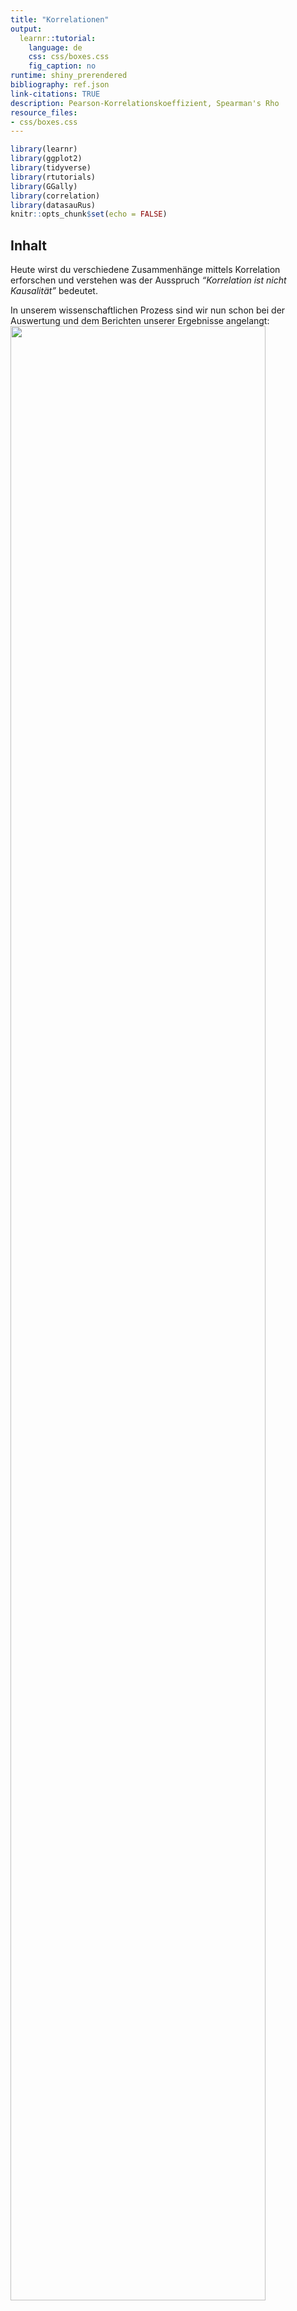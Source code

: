 ```yaml
---
title: "Korrelationen"
output:
  learnr::tutorial:
    language: de
    css: css/boxes.css
    fig_caption: no
runtime: shiny_prerendered
bibliography: ref.json
link-citations: TRUE
description: Pearson-Korrelationskoeffizient, Spearman's Rho
resource_files:
- css/boxes.css
---
```


```r
library(learnr)
library(ggplot2)
library(tidyverse)
library(rtutorials)
library(GGally)
library(correlation)
library(datasauRus)
knitr::opts_chunk$set(echo = FALSE)
```

## Inhalt

Heute wirst du verschiedene Zusammenhänge mittels Korrelation erforschen und verstehen was der Ausspruch *"Korrelation ist nicht Kausalität"* bedeutet.

In unserem wissenschaftlichen Prozess sind wir nun schon bei der Auswertung und dem Berichten unserer Ergebnisse angelangt: ![](images/prozess.png){width="90%"}

## Lernziele

In diesem Tutorial lernst du:

-   <input type="checkbox" unchecked> Was eine Korrelation ist</input>
-   <input type="checkbox" unchecked> Welche Arten von es Korrelation gibt</input>
-   <input type="checkbox" unchecked> Was du bei Korrelationen beachten solltest</input>
-   <input type="checkbox" unchecked> Wie du eine Korrelation berechnest</input>
-   <input type="checkbox" unchecked> Das Berichten der Ergebnisse nach APA-Richtlinien </input>

## Grundlagen

Korrelationen sind eine Möglichkeit, den statistischen **Zusammenhang zwischen zwei Variablen** zu messen. Sie geben an, wie sich Veränderungen in einer Variable auf Veränderungen in einer anderen Variable auswirken (meist in einer *"je mehr/weniger XX, desto mehr/weniger YY"* - Beziehung). Es ist wichtig zu beachten, dass Korrelationen nur auf rechnerische Abhängigkeiten hinweisen, ohne einen kausalen Zusammenhang zwischen den Variablen herzustellen.

Ein einfaches Beispiel für eine **positive bzw. gleichsinnge Korrelation** wäre die Beziehung zwischen der Anzahl der Stunden, die jemand pro Woche studiert, und den Punkten in der Abschlussprüfung. Wenn jemand **mehr Zeit** mit dem Studieren verbringt, **steigen** auch **die Punkte in der Abschlussprüfung**.

```r
set.seed(341)
noten <- runif(50, min=0, max=100)
studienzeit <- noten * 0.2 + rnorm(50, mean =26, sd=1)

plot(studienzeit, noten, 
     main="Positive Korrelation: Studienzeit und Punkte in der Prüfung", 
     xlab="Studienzeit (Stunden/Woche)", 
     ylab="Punkte", 
     col="blue")
```

Ebenso wäre **auch** eine Korrelation **gleichsinning, wenn beide Werte abnehmen**.

Eine **negative bzw. gegenläufige Korrelation** könnte zwischen der Anzahl der gerauchten Zigaretten pro Tag und der Lungenkapazität bestehen. Je **mehr geraucht** wird, desto **stärker nimmt** tendenziell die **Lungenkapazität ab**.

```r
set.seed(371)
zigaretten <- runif(50, min=0, max=30)
lungenkapazitaet <- 100 - zigaretten * 1.5 + rnorm(50, mean=0, sd=5)
plot(zigaretten, lungenkapazitaet, 
     main="Negative Korrelation: Rauchen und Lungenkapazität", 
     xlab="Zigaretten (Stück/Tag)", 
     ylab="Lungenkapazität", 
     col="blue")
```

Wenn du Korrelation etwas interaktiver verstehen möchtest, besuche die [Seite "interpreting correlations"](https://rpsychologist.com/correlation/) von Kristoffer @magnusson2023 .

### Stolperfallen

::: gelb
Es ist jedoch wichtig zu beachten, dass **Korrelationen nicht immer auf eine tatsächliche Beziehung hinweisen**. Zum Beispiel könnte es eine Korrelation zwischen der Anzahl der Eiscremebecher, die im Sommer verkauft werden, und der Anzahl der Badeunfälle geben, aber das bedeutet nicht, dass das Essen von Eiscreme zu Badeunfällen führt. Es könnte eine gemeinsame Ursache geben, wie warmes Wetter, das sowohl den Verkauf von Eiscreme als auch Badeunfälle beeinflusst (ist diese Variable nicht Teil unseres Schätzung wird sie als Störvariable bezeichnet, mehr dazu [hier](https://onlinekurslabor.phil.uni-augsburg.de/course/text/3869/3156)).
:::

```r
set.seed(371)
eiscremebecher <- runif(50, min=0, max=5000)
badeunfaelle <- eiscremebecher * 0.6 + rnorm(50, mean=50, sd=500)

plot(eiscremebecher, badeunfaelle, 
     main=" Korrelation: Eiscreme und Badeunfälle", 
     xlab="Eiscremebecher (Anzahl)", 
     ylab="Badeunfälle", 
     col="red")
```

</br>

Darüber hinaus hat sich das Mantra: **"Korrelation ist nicht Kausalität"** unter der Gruppe an Statistikgelehrten verbreitet. Es ist quasi das Codewort für den Club der Statistik, mit dem sich die Mitglieder auch gleichzeitig in der Öffentlichkeit wiedererkennen können. 😉

Korrelation ist die totale Gleichberechtigung zwischen beiden Variablen. Es wird keine Annahme gemacht, ob und in welcher Weise eine der beiden Variablen die andere beeinflusst. Wollen wir das herausfinden, müssen wir zu komplexeren Methoden wie der Regression greifen und auch das Versuchsdesign entsprechend geschickt entwerfen.

Aber zurück zur Korrelation: Es gibt in der Statistik **zahlreiche Arten eine Korrelation** zu berechnen. Wir wollen uns heute auf die zwei populärsten Arten Beschränken:

-   **Pearson-Produkt-Moment-Korrelation** (für zwei intervallskalierte Variablen)
-   **Spearman´s ρ** (bzw. rho) (für zwei mindestens ordinalskalierte Variablen)

## Pearson-Korrelation

::: gelb
Die Pearson-Produkt-Korrelation schätzt die Stärke und Richtung des **linearen** Zusammenhangs zwischen zwei **metrisch** skalierten Variablen.

Korrelationen werden in der Statistik meist mit dem Buchstaben *r* abgekürzt. Die wahre (meist unbekannte) Korrelation in der Population trägt den passenden altgriechischen Buchstaben, $\rho$ [rho].
:::

</br>

Die Pearson-Produkt-Moment Korrelation (kurz: Pearson-Korrelation), ist ein Maß für den linearen Zusammenhang zwischen zwei Variablen. Sie variiert **zwischen -1 und +1**, wobei +1 eine perfekte positive Korrelation, -1 eine perfekte negative Korrelation und **0 keine Korrelation** bedeutet. Dabei lassen sich diese Korrelationen auch nach ihrer Stärke einordnen:

-   \|*r*\| um den Wert .10 **geringe / schwache Korrelation**
-   \|*r*\| um den Wert .30 **mittlere / moderate Korrelation**
-   \|*r*\| um den Wert .50 **große / starke Korrelation**

Diese Interpretation wurde, wie auch die Effektstärke, von @cohen1988 aufgestellt und ist ebenfalls nur eine Daumenregel.

### Hypothesen aufstellen

Auch für Korrelationsanalysen stellen wir, wie immer, zwei Hypothesen auf:

-   H0 (Nullhypothese): Es besteht keine Korrelation zwischen den Variablen.
-   H1 (Alternativhypothese): Es besteht eine Korrelation zwischen den Variablen.

## Voraussetzungen prüfen

Bevor wir mit der Korrelation den Zusammenhang berechnen, müssen wir sicherstellen, dass unsere Daten die notwendigen Voraussetzungen erfüllen.

Damit wir Aussagen von unserer Stichprobe auf die Grundgesamtheit übertragen (Inferenzstatistik) können, müssen wir zuvor unsere Daten etwas genauer inspizieren.

Voraussetzungen für Korrelationen:

+----------------------------------+-----------------------------+
| Voraussetzungen                  | Überprüfung                 |
+==================================+=============================+
| 1.  keine Ausreißer              | `boxplot()`                 |
+----------------------------------+-----------------------------+
| 2.  keine Kluster                | `plot()`                    |
+----------------------------------+-----------------------------+
| 3.  Normalverteilung             | `qqnorm()` und `qqline()`   |
+----------------------------------+-----------------------------+
| 4.  Linearität                   | `plot()`                    |
+----------------------------------+-----------------------------+

Nehmen wir an, wir untersuchen den Datensatz `economics` aus dem `ggplot2`-Paket in *R*, der Zeitreihendaten zur US-Wirtschaft enthält. Der `economics` Datensatz enthält unter anderem Daten zur Anzahl an Arbeitslosen (`unemploy`) und zur medianen Dauer der Arbeitslosigkeit in Wochen (`uempmed`).

```r
# Laden des economics Datensatzes
# library(ggplot2)
# library(tidyverse)

head(economics) |> 
  select(uempmed, unemploy)

```

Wir gehen diese Voraussetzungen eine nach dem anderen durch:

### Keine Ausreißer

Die **Pearson-Korrelation** ist sehr empfindlich gegenüber Ausreißern. Daher sollten wir unsere Daten im Vorhinein entsprechend mittels Visualisierungen überprüfen und bei Ausreißern ggf. robustere Verfahren zur Berechenung wählen (z.B. Spearman´s Rho).

Am leichtesten lassen sich Ausreißer im `boxplot()` erkennen:

```r
boxplot(economics$uempmed, 
        main = "uempmed: durchschnittliche Dauer der Arbeitslosigkeit")
boxplot(economics$unemploy, 
        main = "unemploy: Anz. an Arbeitslosen")
```

::: blau-nb
Wie bereits erwähnt, gibt es zahlreiche andere Wege zur Visualisierung außer `ggplot2`. Was du oben siehst, ist eine typische Anwendung von Visualisierungen mit base R.
:::

```r
  question_radio("Denkst du wir haben Ausreißer in den Daten?",
    answer("Es gibt eine Menge an Ausreißern in beiden Variablen.", 
           correct = TRUE),
    answer("In der Variable `uempmed` gibt es 1 Ausreißer.", 
           message = "Es gibt einen Ausreißer der heraussticht, aber auch alle anderen Punkte bis zum Wisker, können als Ausreißer interpretiert werden."),
    answer("Es gibt keine Ausreißer in den Daten.",
           message = "alle Punkte, die nach dem Wisker eingezeichnet sind, können als Ausreißer interpretiert werden."),
    correct  = "In dem Fall des Boxplots sind Daten, die Auserhalb der 1.5 x IQR liegen als Ausreißer markiert. Das sind hier alle Punkte die auserhalb des Wiskers liegen.",
    incorrect = random_encouragement("de"),
    allow_retry = TRUE,
    random_answer_order = TRUE
  )
```

### Keine Kluster

Auch Kluster führen zu falschen Annahmen über unsere Daten. Das lässt sich am besten grafisch zeigen:

![](images/Cluster_werner_gruber.JPG)

Source: @gruber2019, [online](https://wgruber.github.io/Modellbildung2/)

Ohne die Kluster zu beachten, würden wir hier von einem starken positiven Zusammenhang ausgehen (pinke Linie). Berechnen wir pro Kluster den Zusammenhang (gelbe und blaue Linie) sieht der Zusammenhang schon wesentlich schwächer aus.

Schauen wir uns den `economics` Datensatz mittels `plot()` im Hinblick auf mögliche Kluster an:

```r
plot(economics$uempmed, economics$unemploy, 
     main="Scatterplot: durchschnittliche \n Dauer der Arbeitslosigkeit vs. Anzahl")
```

```r
  question_radio("Denkst du wir haben Kluster in den Daten?",
    answer("Es gibt keine erkennbaren Kluster in den Daten.", 
           correct = TRUE),
    answer("Die Daten lassen sich deutlich in 2 Kategorien unterscheiden.", 
           message = "Ich sehe was du meinst: je höher der x-Wert, desto weniger Daten liegen vor, aber der Trend bleibt doch annähernd der gleiche daher können wir hier keine klaren Gruppen trennen."),
    correct  = "Obwohl die Daten immer weniger werden je höher der x-Wert ist können wir keine klaren Gruppen trennen.",
    allow_retry = TRUE,
    random_answer_order = TRUE
  )
```

### Normalverteilung

Wie du auf eine Normalverteilung untersuchst, hast du im letzten Tutorial bereits gelernt, aber übung macht den Meister:

Schau dir die **Q-Q-Plots** `qqnorm()` mit `qqline()` für unsere Beispieldaten an:

durchschnittliche Dauer der Arbeitslosigkeit

```r
qqnorm(economics$uempmed, ylab = "Median-Dauer Arbeitslosigkeit") 
qqline(economics$uempmed, col= "red")
```

Arbeitslosenzahlen:

```r
qqnorm(economics$unemploy, ylab = "Arbeitslosenzahl") 
qqline(economics$unemploy, col= "red")
```

```r
quiz(
  question_radio("Denkst du wir haben eine Normalverteilung für unsere Daten?",
    answer("Die Daten weichen insbesondere an den Enden sehr stark von der Diagonalen ab, daher sind die Daten *nicht* normalverteilt.",
           correct = TRUE),
    answer("Die Daten weichen nur marignal von der Diagonalen ab, daher sind die Daten normalverteilt.", 
           message = "Obwohl es nur an den Rändern abweicht, ist das Maß der Abweichung doch so stark, dass diese Daten nicht mehr als normalverteilt bezeichnert werden sollten."),
    correct  = "Genau! Die Daten sind nicht normalverteilt. Das könntest du auch überprüfen, indem du den shapiro.test() für die Variablen durchführst.",
    incorrect = random_encouragement("de"),
    allow_retry = TRUE,
    random_answer_order = TRUE
  ))
```

### Linearität

Da wir mit der Korrelation den linearen Zusammenhang testen, sollten wir auch davon ausgehen können, dass unsere Daten einen linearen Zusammenhang aufweisen. Um dies zu überprüfen würden wir uns ebenfalls das Punktdiagramm unserer Daten anschauen.

Hier haben wir für dich einige Zusammenhänge simuliert, und mit rot jeweils eine Linie des Zusammenhangs (Korrelationsgerade) eingezeichnet. In nicht linearen Zusammenhängen bekommen wir teilweise starke Abweichungen der Daten von unserem liniearen Schätzungsgeraden, die damit zu einer Verzerrung des Korrelationskoeffizienten führen können. Plump ausgedrück: Ist der Zusammenhang der Daten nicht linear, ist es nicht die beste Idee deneren Zusammenhang mit einer Linie auszudrücken. Es würden teilweise zwei Linien benötigt oder sogar eine Bogenform (exponentieller Zusammenhang).

```r
set.seed(123)

# Definieren der Anzahl der Datenpunkte
n <- 20

# Erzeugen von Daten für vier verschiedene Szenarien
x <- 1:n
y_linear <- 1.5 * x + rnorm(n, mean=0, sd=1)  # Linearer Zusammenhang
y_exponential <- 0.2 * exp(x/3) + rnorm(n, mean=0, sd=1)  # Exponentieller Zusammenhang
y_cluster <- c(rep(5, 10), rep(20, 10)) + rnorm(n, mean=0, sd=0.5)  # Kluster-Effekt
y_outlier <- c(rep(5, n-1), 35) + rnorm(n, mean=0, sd=0.5)  # Extrem hoher Ausreißer

# Berechnung des Korrelationskoeffizienten für linearen Zusammenhang
cor_linear <- cor(x, y_linear)
cor_exp <- cor(x, y_exponential)
cor_cluster <- cor(x,y_cluster)
cor_outlier <- cor(x,y_outlier)

# Erstellen der Plots
par(mfrow = c(2, 2))

plot(x, y_linear, main=paste("Linearer Zusammenhang\nKorrelation r =:", 
                             round(cor_linear, 2)), 
     ylim=c(0, 35), 
     pch=19,
     ylab = NA,
     xlab = NA,
     xaxt = "n",
     yaxt = "n")
reg_modell <- lm(y_linear ~ x)
abline(reg_modell, col="red")

plot(x, y_exponential, 
     main=paste("Exponentieller Zusammenhang\nKorrelation r =:",
                round(cor_exp, 2)), 
     ylim=c(0, 100),
     pch=19,
     ylab = NA,
     xlab = NA,
     xaxt = "n",
     yaxt = "n")
reg_modele <- lm(y_exponential ~ x)
abline(reg_modele, col="red")

plot(x, y_cluster, 
     main=paste("Kluster-Effekt\nKorrelation: r =", round(cor_cluster, 2)), 
     ylim=c(0, 35), 
     pch=19,
     ylab = NA,
     xlab = NA,
     xaxt = "n",
     yaxt = "n")
reg_modelc <- lm(y_cluster ~ x)
abline(reg_modelc, col="red")

plot(x, y_outlier, main=paste("Effekt durch hohen Ausreißer\nKorrelation: r =",
                              round(cor_outlier, 2)),
     ylim=c(0, 35),
     pch=19,
     ylab = NA,
     xlab = NA,
     xaxt = "n",
     yaxt = "n")
reg_modelo <- lm(y_outlier ~ x)
abline(reg_modelo, col="red")

# reset graphics device option
par(mfrow = c(1, 1))
```

#### Datasaurus Dozen

Um den Punkt zu verdeutlichen, dass es wichtig ist, die Daten visuell darzustellen und sich nicht bloß *summary stats* anzusehen, haben Forschende die *Datasaurus Dozen* entwickelt: 12 Datensätze, **alle mit gleichem Mittelwert, Standardabweichung und Korrelation**. [@matejka2017]

```r
datasauRus::datasaurus_dozen |>
  dplyr::filter(dataset != "slant_up") |>
ggplot(aes(x = x, y = y, colour = dataset))+
    geom_point()+
    theme_void()+
    geom_abline(color = "red") +
    theme(legend.position = "none")+
    facet_wrap(~dataset, ncol = 3)
```

In nicht simulierten Daten ist es natürlich nicht ganz so einfach zu sehen, ob ein linearer Zusammenhang besteht. Frage dich einfach: Gibt es einen generellen Trend für eine Diagonale in den Daten, die auf einen solchen Zusammenhang hindeuten würde?

::: aufgabe
Sieh dir mittels `plot()` nochmal unsere `economics` Daten an und überlege, ob wir einen linearen Zusammenhang vermuten können.
:::

```r
plot(economics$uempmed, economics$unemploy, 
     main="Scatterplot: durchschnittliche \nDauer der Arbeitslosigkeit vs. Anzahl")
```

```r
  question_radio("Denkst du wir haben eine Linearität für unsere Daten?",
    answer("Es gibt einen klar zu erkennenden, positiven linearen Zusammenhang.",
           correct = TRUE),
    answer("Es gibt einen klar zu erkennenden, negativen linearen Zusammenhang.", 
           message = "Die Daten gehen von links unten nach rechts oben, es liegt ein gleichgerichteter Zusammenhang vor, hier: je mehr x desto mehr y."),
    answer("Es gibt keinen klar zu erkennenden linearen Zusammenhang.", 
           message = "Generell lässt sich schon ein Trend für einen positiven linearen Zusammenhang erkennen. Die Daten gehen von links unten nach rechts oben, sind also gleichsinnig."),
    correct  = "Die Daten gehen von links unten nach rechts oben, es liegt ein gleichsinniger Zusammenhang vor, hier: je mehr x desto mehr y.",
    incorrect = random_encouragement("de"),
    allow_retry = TRUE,
    random_answer_order = TRUE
  )
```

```r
  question_radio("Nachdem wir alle Voraussetzungen nun geprüft haben, würdest du sagen wir können mit unseren Daten Pearsons *r* berechnen?",
    answer("Lieber nicht, da die Voraussetzungen nicht erfüllt sind.",
           correct = TRUE),
    answer("Die Voraussetzungen sind zwar nicht alle erfüllt, aber zum Großteil schon.", 
           message = "Das einzige was erfüllt ist, ist die Linearität. Die Daten sind nicht normalverteilt, daher wäre ein Signifikanztest nicht angebracht (zumindest keiner, der nicht auf unsere Verteilung angepasst ist). Außerdem gibt es sehr viele Ausreißer. Auch das würde verlangen, dass wir einen speziellen angepassten Test rechnen sollten."),
    correct  = "Genau! Das einzige was erfüllt ist, ist die Linearität. Die Daten sind nicht normalverteilt, daher wäre ein Signifikanztest nicht angebracht (zumindest keiner, der nicht auf unsere Verteilung angepasst ist). Außerdem gibt es sehr viele Ausreißer. Auch das würde verlangen, dass wir einen speziellen angepassten Test rechnen sollten.",
    allow_retry = TRUE,
    random_answer_order = TRUE,
    incorrect = random_encouragement("de")
  )
```


### Beispiel

Da der `economics` Datensatz nicht die Voraussetzungen für pearsons *r* erfüllt, wollen wir gemeinsam den Beispieldatensatz `mtcars` auf diese Voraussetzungen untersuchen.

Die Daten den `mtcars` stammen aus der Zeitschrift *Motor Trend US* aus dem Jahr 1974 und umfassen den Kraftstoffverbrauch und 10 Aspekte der Fahrzeugkonstruktion und -leistung von 32 Fahrzeugen (Modelle von 1973-74). Wir schauen uns die Variablen `mpg`- *Miles/(US) gallon* und `wt` - *Weight (1000 lbs)* an.

::: aufgabe
Teste, ob die Variblen `mpg` und `wt` den Voraussetzungen für eine Pearson Korrelation entsprechen.

-   keine Ausreißer: boxplot()
-   keine Kluster: plot()
-   Linearität: plot()
-   Normalverteilung: qqnorm() + qqline()
:::

```r

```

```r
boxplot(mtcars$mpg, main="Miles/gallon")
boxplot(mtcars$wt, main="weight")
plot(mtcars$mpg, mtcars$wt)
qqnorm(mtcars$mpg, main = "Miles/gallon Q-Q Plot")
qqline(mtcars$mpg)
qqnorm(mtcars$wt, main = "weight Q-Q Plot")
qqline(mtcars$wt)
```

Uff, da kommt einiges an Code zusammen!

Uns steht für die Visualisierung des Zusammenhangs von Variablen auch eine nette Funktion aus dem Paket `GGally` zur Verfügung.

Die Funktion sieht so aus:

``` r
GGally::ggscatmat(data, colums = c("x","y"))
```

Sie nimmt deinen Data Frame (`data`) als Input, und du gibst ihr für das `colums` Argument alle Variablen, für die du dir den Zusammenhang visualisieren möchtest (in Anführungszeichen `"x"` und daher als Vektor `c()`).

::: aufgabe
Passe den Code für unser `mtcars` Beispiel mit `mpg` und `wt` an.
:::

```r
# library(GGally)
data |> 
  ggscatmat(columns = c("variable1", "variable2"))
```

```r
mtcars |> 
  ggscatmat(columns = c("mpg", "wt"))
```

Du siehst in dieser Grafik gleich mehrere spannende Dinge:

-   die **Verteilung** der jeweiligen Variablen (Diagonale),
-   den **Scatterplot** der Variablen (unten links)
-   **Pearsons** *r* (oben rechts)

Auch so könntest du die Variablen auf die Kriterien hin untersuchen. In den Verteilungen kannst du gut erkennen, ob die Variablen normalverteilt sind und der Scatterplot gibt dir Auskunft über potentielle Ausreißer, Kluster und der Linearität.

```r
  question_radio("Nachdem wir die Voraussetzungen nun geprüft haben, würdest du sagen wir können mit den `mtcars` Daten Pearsons *r* berechnen?",
    answer("Die Normalverteilung und Linearität sind gegeben. Es gibt nur 3 extreme Werte, die jedoch nicht besonders stark von den anderen Daten abweichen.",
           correct = TRUE),
    answer("Lieber nicht, da die Voraussetzungen der Linearität nicht erfüllt sind.", 
           message = "Die Daten lassen durchaus einen negativen linearen Trend erkennen."),
    correct  = random_praise("de"),
    allow_retry = TRUE,
    random_answer_order = TRUE
  )
```

Super! Machen wir weiter mit der Funktion zur Berechnung der Korrelation.

## Pearsons *r* berechnen

<hr>

Dieser Abschnitt basiert zu großen Teilen auf dem hervorragenden R Tutorial [Discovr](https://www.discovr.rocks/discovr/) von Andy @field.

<hr>

Das Paket `correlation` bündelt viele korrelationsbezogene Funktionen in einem praktischen und leicht zu nutzenden Paket. Seine Hauptfunktion trägt den Namen … Trommelwirbel … `correlation()`.

``` r
correlation::correlation(data,
                         method = "pearson",
                         p_adjust = "holm",
                         ci = 0.95
                         )
```

Hier sind die für dich wichtigsten Argumente aufgelistet, aber es gibt natürlich noch weitere. Fürs Erste schauen wir uns nur die Hauptargumente an, die wir verwenden werden:

-   `data`: Hier nennst du den Data Frame, der die Variablen enthält, die du korrelieren möchtest.
-   `method` Dieses Argument legt die Methode für den Korrelationskoeffizienten fest. Standardmäßig ist es auf `pearson` gesetzt (für Pearsons Korrelation), kann aber unter anderem auf `spearman` (Spearman´s Rho) und `kendall` geändert werden. Wir schauen uns dabei nur *pearson* und *spearman* an.
-   `p_adjust`: Standardmäßig korrigiert die Funktion den *p*-Wert für die Anzahl der durchgeführten Tests (eine gute Idee) mit der Holm-Bonferroni-Methode, die die Fehlerrate vom Typ I kontrolliert, aber mit einem geringeren Risiko für einen Fehler vom Typ II. Du kannst dieses Argument auf `none` (also keine Korrektur für multiple Tests, eine schlechte Idee), `bonferroni` (um die Standard-Bonferroni-Methode anzuwenden) oder mehrere andere Methoden ändern.
-   `ci`: Dieses Argument legt die Breite des Konfidenzintervalls fest. Standardmäßig ist es 0.95 für ein 95%iges Konfidenzintervall, was wahrscheinlich das sein wird, was du normalerweise verwenden wirst.

Um die Funktion zu nutzen, nimm deinen Data Frame, leite ihn in die Funktion `select()` von `dplyr` weiter, um die Variablen auszuwählen, die du korrelieren möchtest, und leite das dann in die Korrelationsfunktion weiter. Du kannst dieselbe Code-Struktur verwenden, egal ob du zwei Variablen korrelieren möchtest oder alle Korrelationen zwischen Paaren von mehreren Variablen berechnen möchtest.

#### Die Funktion

Um die Pearson-Korrelation zwischen den Variablen `mpg` und `wt` in `mtcars` zu berechnen, würden wir folgendes ausführen (da die Pearson-Variante das Standardargument ist):

```r
mtcars |> 
  select(mpg, wt) |> 
  correlation() |> 
  select(r, CI_low,CI_high, t, df_error,p)
```

```r
#library(dplyr)
#library(correlation)
mtcars |> 
  select(mpg, wt) |> 
  correlation() |> 
  select(r, CI_low, CI_high, t, df_error, p)
```

Du siehst als Ausgabe der Funktion eine lange Liste. Falls sie für dich zu lang ist kannst du natürlich mit `select()` die Ausgabe auf die für dich relevanten Größen kürzen.

Wie würdest du dieses Ergebnis interpretieren?

```r
question_radio("Der *p*-Wert für den Zusammenhang zwischen der Reichweite mit einer Gallone und dem Gewicht beträgt < 0,001. Was bedeutet dieser Wert?",
    answer("Die Wahrscheinlichkeit, die vorliegende Stichprobe zu ziehen, wenn der Wert von *r* in der Population tatsächlich Null wäre, ist kleiner als 0,001. Ich gehe daher davon aus, dass der Zusammenhang nicht null ist.", 
           correct = T),
    answer("Die Wahrscheinlichkeit, dass *r* = -0,87 ein Zufallsergebnis ist, beträgt weniger als 0,001.", 
           message = "*p*-Werte sagen uns nicht, ob Ergebnisse zufällig auftreten."),
    answer("Die Wahrscheinlichkeit, dass zwischen der Reichweite mit einer Gallone und dem Gewicht kein Zusammenhang besteht, beträgt 0,001.", 
           message = "*p*-Werte sagen uns nichts über die Wahrscheinlichkeit der Nullhypothese."),
    answer("Ich habe einen anderen `*p*-Wert als 0,001 erhalten.", 
           message = "Möglicherweise hast du die Analyse falsch durchgeführt oder die wissenschaftliche Notation (e-10) hat dich in die verwirrt?"),
    correct = "Richtig, unter der Annahme der H0 ist dieses Ergebnis sehr unwahrscheinlich, daher gehen wir von einem Zusammenhang zwischen den Variablen aus.",
    random_answer_order = TRUE,
    allow_retry = T
  )
```

Wie du den Zusammenhang interpretieren kannst, hast du heute auch bereits gelernt:

-   \|*r*\| um den Wert .10 **geringe / schwache Korrelation**
-   \|*r*\| um den Wert .30 **mittlere / moderate Korrelation**
-   \|*r*\| um den Wert .50 **große / starke Korrelation**

\*nach @cohen1988

Wende es doch gleich auf unser Beispiel an:

```r
question_radio("Der *r*-Wert für den Zusammenhang zwischen der Reichweite mit einer Gallone und dem Gewicht beträgt **-.87**. Was bedeutet dieser Wert?",
    answer("Es besteht ein *starker* Zusammenhang zwischen der Reichweite mit einer Gallone und dem Gewicht. Je *höher* die Reichweite, desto *niedriger* das Gewicht.", 
           correct = T),
    answer("Es besteht ein *geringer* Zusammenhang zwischen der Reichweite mit einer Gallone und dem Gewicht. Je *höher* das Gewicht, desto *niedriger* die Reichweite.", 
           message = "Nach Cohen handelt es sich um einen vergleichsweise *starken* Zusammenhang."),
    answer("Es besteht ein *mittlerer* Zusammenhang zwischen der Reichweite mit einer Gallone und dem Gewicht. Je *höher* das Gewicht, desto *höher* die Reichweite.", 
           message = "Das negative Vorzeichen des *r*-Werts zeigt uns, dass wir einen *gegenläufigen* Zusammenhang haben. Nach Cohen (1988) handelt es sich um einen vergleichsweise *starken* Zusammenhang."),
    correct = "Richtig, das negative Vorzeichen des *r*-Werts zeigt uns, dass wir einen *gegenläufigen* Zusammenhang haben und nach Cohen (1988) handelt es sich um einen vergleichsweise *starken* Zusammenhang.",
    random_answer_order = TRUE,
    allow_retry = T
  )
```

### Expertenfrage 🧙

Du hast wahrscheinlich gesehen, dass wir auch hier ein Konfidenzintervall bekommen. Was sagt dies über unser *r*-Wert aus?

```r
question("Das Konfidenzintervall für die Assoziation zwischen der Reichweite mit einer Gallone und Gewicht liegt zwischen -0.93 und -0.74. Was sagt uns das?",
    answer("Wenn dieses Konfidenzintervall eines der 95% ist, das den Populationswert enthält, dann liegt der Populationswert von *r* zwischen -0.93 und -0.74.", 
           correct = TRUE),
    answer("Es gibt eine 95%ige Chance, dass der Populationswert von *r* zwischen -0.93 und -0.74 liegt.", 
           message = "Aus einem Konfidenzintervall können keine Wahrscheinlichkeitsaussagen gemacht werden. Wir wissen nicht, ob dieses spezielle KI eines der 95% ist, das den Populationswert von *r* enthält."),
    answer("Die Wahrscheinlichkeit, dass dieses Konfidenzintervall den Populationswert enthält, beträgt 0.95.", 
           message = "Die Wahrscheinlichkeit, dass dieses Konfidenzintervall den Populationswert enthält, ist entweder 0 (es enthält ihn nicht) oder 1 (es enthält ihn), aber es ist unmöglich zu wissen, welcher Fall zutrifft."),
    answer("Ich kann zu 95% sicher sein, dass der Populationswert von *r* zwischen -0.93 und -0.74 liegt.", 
           message = "Konfidenzintervalle quantifizieren nicht dein subjektives Vertrauen."),
    random_answer_order = TRUE,
    allow_retry = T,
    incorrect = random_encouragement("de")
  )

```

Wir haben bisher kaum über Konfidenzintervalle (KI) gesprochen, daher hier ein Versuch einer kurzen Erklärung:

**Ein Konfidenzintervall ist eine auf Stichprobendaten basierende Schätzung**, die angibt, wo wir den wahren Populationswert vermuten können, wenn das Konfidenzintervall zu denen gehört, die den wahren Wert auch wirklich enthalten.

Wie können wir wissen, dass 95% der KI eben jenen wahren Wert enthalten?

Die Aussage, dass 95% der KI den wahren Wert enthalten, ist eine langfristige Frequenzaussage. Sie bedeutet, dass, wenn wir unter identischen Bedingungen **unendlich viele Stichproben** ziehen und für jede Stichprobe ein KI berechnen würden, **95% dieser Intervalle den wahren Populationswert enthalten** würden. Dank @magnusson2023 kannst du auch diesen Zusammenhang interaktiv austesten: [Interpreting Confidence Intervals](https://rpsychologist.com/d3/ci/).

Für ein **einzelnes** Konfidenzintervall, das aus einer spezifischen Stichprobe berechnet wurde, können wir daher nicht sagen, dass es mit einer Wahrscheinlichkeit von 95% den wahren Wert enthält. **Ein spezifisches KI enthält entweder den wahren Wert oder nicht, aber wir wissen nicht, welcher dieser Fälle zutrifft**.

Zusammenfassend lässt sich sagen, dass die Aussage, dass 95% der KIs den wahren Wert enthalten, eher ein theoretisches Konzept ist, das die Zuverlässigkeit der Methode zur Erstellung von KIs unter idealen Bedingungen beschreibt.

### Berichten

Selbstverständlich wollen wir auch dieses Ergebnis in der Forschungsarbeit berichten:

*r* wird wie folgt berichtet: *r*("df") = "*r*-Wert", *p* = "*p*-Wert"

::: gelb
In einer Analyse von 32 Beobachtungen wurde eine signifikante negative Korrelation zwischen dem Kraftstoffverbrauch und dem Gewicht von Fahrzeugen festgestellt $r(30)= -.87, p<.001$. Dieses Ergebnis deutet darauf hin, dass mit zunehmendem Gewicht der Fahrzeuge der Kraftstoffverbrauch signifikant abnimmt. Nach Cohen (1988) ist dies ein starker Zusammenhang."
:::

## Spearman´s rho

::: gelb
Die **Spearman´s rho** (auch Rangkorrelation nach Spearman) schätzt die Stärke und Richtung des **linearen** Zusammenhangs zwischen zwei mindestens **ordinal** skalierten Variablen.

Sie gehört zu den *nicht-parametrischen* Verfahren und kann auch mit nicht-normalverteilten Daten und Ausreißern umgehen!
:::

</br>

**Fremdwörter**

- parametrisch = verteilungsunterstellend (z.B. Normalverteilung)
- non-parametrisch = verteilungsfrei

*Spearman´s rho* ist das non-parametrische Äquivalent der Korrelationsanalyse nach Pearson und wird häufig angewandt, wenn die Voraussetzungen für ein parametrisches Verfahren nicht erfüllt sind. 

Das Praktische für uns:

-   Die Daten müssen nicht normalverteilt sein\
-   die Variablen lediglich ordinalskaliert vorliegen
-   kann auch bei kleinen Stichproben berechnet werden
-   robust gegenüber Ausreissern
-   die Daten müssen nicht unbedingt linear sein, aber sollten *monoton* sein.

Somit ist die Voraussetzung für die Berchenung von *Spearmans rho*:

+---------------------------------------+--------------------------+
| Voraussetzungen                       | Überprüfung              |
+=======================================+==========================+
| 1.  mind. ordinal skalierte Variablen | Studiendesign            |
+---------------------------------------+--------------------------+

Versuchen wir doch mit dieser Methode die vorher an Vorannahmen gescheiterte Schätzung des Zusammenhangs zwischen der Arbeitslosigkeitsdauer und der Anzahl an Arbeitslosen zu berechnen.

### Hypothesen aufstellen

-   H0 (Nullhypothese): Es gibt **keinen** Zusammenhang zwischen der Anzahl an Arbeitslosen und der Arbeitslosigkeitsdauer.
-   H1 (Alternativhypothese): Es gibt **einen** Zusammenhang zwischen der Anzahl an Arbeitslosen und der Arbeitslosigkeitsdauer.

### Berechnen von Spearman´s rho

Wir können weiterhin die `correlation()` Funktion nutzen, und passen lediglich das Argmuent der `method` auf `spearman` an:

``` r
correlation::correlation(data,
                         method = "spearman")
```

::: aufgabe
Berechne Spearmans rho für den Zusammenhang von `uempmed` und `unemploy` aus dem `economics` Datensatz.
:::

```r
economics |> 
  select() |> 
  correlation()
```

```r
economics |> 
  select(uempmed, unemploy) |> 
  correlation(method = "spearman")
```

Beachte das hier nun nicht mehr *r* sondern *rho* in der Ausgabe steht. Du kannst es jedoch so wie *r* interpretieren.

```r
quiz(caption = "Übe das Interpretieren:",
question_radio("Was weißt du jetzt über den Zusammenhang von Arbeitslosigkeitsdauer und -Anzahl?",
    answer("Es besteht ein *starker* Zusammenhang zwischen der Arbeitslosigkeitsdauer und der Anzahl. Je *höher* die Anzahl, desto *höher* die durchschnittliche Dauer", 
           correct = T),
    answer("Es besteht ein *starker* Zusammenhang zwischen der der Arbeitslosigkeitsdauer und der Anzahl. Je *höher* die Anzahl, desto *niedriger* die Arbeitslosigkeitsdauer.", 
           message = "Wir haben ein positives Vorzeichen und daher einen gleichsinnigen Zusammenhang."),
    answer("Es besteht ein *mittlerer* Zusammenhang zwischen der der Arbeitslosigkeitsdauer und der Anzahl. Je *höher* die Arbeitslosigkeitsdauer, desto *höher* die Anzahl.", 
           message = "Nach Cohen (1988) handelt es sich um einen vergleichsweise starken Zusammenhang."),
    correct = "Richtig, das positive Vorzeichen des *r*-Werts zeigt uns, dass wir einen *gleichsinnigen* Zusammenhang haben und nach Cohen (1988) handelt es sich um einen vergleichsweise *starken* Zusammenhang.",
    random_answer_order = TRUE,
    allow_retry = T
  ),
question_radio("Wie lautet der $p$-Wert?",
               answer("$p < .001$", correct = TRUE),
               answer("$p = 6.0237$", message = "Der p-Wert kann nur zwischen 0 und 1 liegen."),
               answer("$p = 0.060237$", message = "Beachte, dass der p-Wert in wissenschaftlicher Notation angegeben wird, weil er so viele Nullen enthält. e-163 bedeutet „mal 10 hoch minus 163“, also das Komma 163 Nullen nach links schieben ..."),
               incorrect = random_encouragement("de"),
               correct = random_praise("de"),
               random_answer_order = T,
               allow_retry = T),
question_radio("Ist der Test signifikant (gegeben das Signifikanzniveau $alpha = .05$)?",
               answer("Ja, da $p < alpha$", correct = TRUE),
               answer("Nein, da $p < alpha$", message = "Wenn p kleiner alpha, ist der Test immer signifikant. Nur die Interpretation ändert sich je nach Nullhypothese"),
               incorrect = random_encouragement("de"),
               correct = random_praise("de"),
               random_answer_order = T,
               allow_retry = T),
question_radio("Welche Nullhypothese testet der Test?",
               answer("H0: Die Korrelation beträgt in Wahrheit 0", correct = T),
               answer("H0: Die Korrelation ist in Wahrheit ungleich 0", 
                      message = "Das wäre eine ungerichtete Alternativhypothese"),
               incorrect = random_encouragement("de"),
               correct = random_praise("de"),
               random_answer_order = T,
               allow_retry = T),
question_radio("Würdest du die Nullhypothese beibehalten oder verwerfen?",
               answer("H0 beibehalten",
                      message = "Das wäre nur die richtige Entscheidung, wenn p > alpha wäre."),
               answer("H0 verwerfen",
                      correct = TRUE, 
                      message = "Das ist die richtige Entscheidung, da p < alpha"),
               incorrect = random_encouragement("de"),
               correct = random_praise("de"),
               random_answer_order = T,
               allow_retry = T),
question_radio("Was weißt du noch über den Zusammenhang von Arbeitslosigkeitsdauer und -Anzahl?",
    answer("Wir können nicht sagen, welche der Variablen die andere beeinflusst.", 
           correct = T),
    answer("Die durchschnittliche Arbeitslosigkeitsdauer beeinflusst die Anzahl.", 
           message = "Korrelationen geben keine Auskunft über die Kausalität!"),
    answer("Die Anzahl beeinflusst die durchschnittliche Arbeitslosigkeitsdauer.", 
           message = "Korrelationen geben keine Auskunft über die Kausalität!"),
    correct = "Richtig, Korrelationen geben keine Auskunft über die Kausalität! Wir können lediglich sagen, wie stark diese Variablen zusammenhängen und ob dieser Zusammenhang positiv oder negativ gerichtet ist.",
    random_answer_order = TRUE,
    allow_retry = T
  )
)
```

Super! Mit dem Verständnis können wir jetzt unsere Ergebnisse berichten.

### Berichten von Spearmans rho

::: gelb
"In einer Analyse von 574 Beobachtungen wurde eine signifikante Korrelation (Spearman's rho) zwischen der medianen Dauer der Arbeitslosigkeit und der Anzahl an Arbeitslosen festgestellt, $rho = 0.85, 95% CI [0.83, 0.87], p < .001$. Nach Cohen (1988) ist dies ein starker Zusammenhang."
:::

<br>


## Modelle

Du hast jetzt gelernt, den Zusammenhang von Variablen als **linearen Zusammenhang** zu beschreiben. Damit hast du 
ohne es wirklich zu merken ein Modell erstellt.

### *Was sind Modelle?*

### In Bezug auf unsere Daten:
Modelle sind wie Werkzeuge, mit denen wir unsere **Daten erklären und Vorhersagen treffen** können. Wenn wir sagen, wir "fitten" ein Modell an unsere Daten, bedeutet das, wir verwenden ein mathematisches Modell, um **Muster in unseren Daten zu erkennen und zu beschreiben**. Erinnere dich an die Streudiagramme und die Korrelationsgerade: Diese Linie ist dein "Modell", das versucht, die Beziehung zwischen den Variablen zu erklären.

### Erklärung der "Realität":
In der realen Welt werden Sachverhalte oft durch komplexe Beziehungen und Wechselwirkungen bestimmt. Modelle helfen uns, diese **Beziehungen zu vereinfachen und zu verstehen**. Sie sind wie Landkarten, die uns helfen, die Landschaft der realen Welt zu navigieren. Aber genau wie eine Landkarte **nicht jedes Detail der wirklichen Welt zeigen** kann, kann auch ein statistisches Modell nicht alles perfekt erfassen. Es ist eine vereinfachte Darstellung der Realität.
Diese Beziehungen werden meist als **aufeinander einflussnehmende Boxen** dargestellt. So könnten wir den Einfluss von Sonnencremenutzung auf das Hautkrebsrisiko wie folgt darstellen:

![](images/modell.png){width="90%"}

Du kannst dir bestimmt bereits vorstellen, dass dieses Modell nicht sehr genaue Vorhersagen des Hautkrebsrisikos erlauben wird, da noch weit mehr Wechselwirkungen in der Realität vorliegen. Mir fallen spontan noch ein Mediationseffekt (Hauttyp und Sonnencremenutzung) und ein Moderationseffekt (Wetter beeinflusst den Effekt von Sonnencremenutzung) ein:

![](images/modell2.png){width="90%"}

Falls du dich fragst was Moderation und Mediation ist, findest du [hier eine ausführliche Erklärung](https://statistikguru.de/blog/mediation-und-moderation.html). 

Je mehr relevante Variablen wir also in unser Modell aufnehmen, desto besser können wir die Realität widerspiegeln. Gleichzeitig wollen wir aber auch so wenig Variablen wie nötig inkludieren, um die Komplexität der Realität zu reduzieren, damit wir diese besser verstehen können.

::: gelb
**Modelle** sind also mächtige Werkzeuge, die uns **helfen, Daten zu analysieren und Schlüsse über die Realität zu ziehen**. Aber es ist wichtig zu verstehen, dass sie **Vereinfachungen** sind und nicht die ganze Komplexität der realen Welt erfassen können.
:::

</br>

Damit hast du nun auch das Tutorial zu Korrelationen erfolgreich gemeistert!! Super!

```r
datasauRus::datasaurus_dozen |>
  dplyr::filter(dataset == "dino") |>
  ggplot(aes(x, y)) +
  geom_point() +
  theme_void()
```

<h4 style="text-align:center"> Datasaurus says: „Danke für deine Aufmerksamkeit!“</h4>

## Learnings

So hast du heute abgeschnitten:

```r
# Shiny App um die Anzahl richtig beantworteter Fragen anzuzeigen. 
# Funktioniert in jedem Tutorial

shiny::observeEvent(
  input$get_score, 
  {
    objs2 = learnr:::get_tutorial_state()
    
    # Number of correct questions
    
    n_correct <- 
      # Access the $correct sublist item in each list item
        lapply(objs2, purrr::pluck, "correct") |>
           # make it a vector containing: TRUE and FALSE and NAs
           # NA is appearing for list items which don't have
           # a $correct subitem
                unlist() |> 
           # Taking the sum of a logical Vector returns the number of TRUEs
                sum(na.rm=TRUE)
    
    # Number of total questions
    
    total_questions <- 
      # 1. Access $type in each list item and make it a vector of types
      lapply(objs2, purrr::pluck, "type") |> unlist()
    
    # 2. Count the number of "question" in that vector
    total_questions <- total_questions[total_questions == "question"] |> 
      length()
      
      
    output$score = shiny::renderText(
      paste0(n_correct, " von ", total_questions,
        " im gesamten Tutorial beantworteten Fragen waren richtig.")
)
    invisible()
  }
)
```

```r
shiny::br()
shiny::actionButton("get_score", "Auswertung!")
shiny::br()
shiny::br()
shiny::textOutput("score")
shiny::br()
```

### Zusammenfassung

Du hast gelernt

-   die Richtung und Stärke von Zusammenhängen anhand von Korrelationen zu schätzen
-   dass Korrelationen keine Kausalitätsaussagen erlauben
-   dass ein 95% KI den wahren Wert entweder enthält oder nicht, aber nicht mit 95% Wahrscheinlichkeit enthält
-   dass es verschiedene Verfahren zur Berechnung von Korrelationen gibt
-   dass unsere Korrelationsgerade ein Modell für unsere Daten ist
-   Modelle sind essenziell, aber dennoch nur starke Vereinfachungen der Realität

Dabei hast du bereits 2 Arten von Korrelationen kennengelernt. Natürlich gibt es noch weit mehr. Hier eine tabellarische Zusammenfassung:

+--------------------------------------+---------------------+-----------------------+----------------------+
| Kriterium                            | Pearson-Korrelation | Spearman-Korrelation  | Kendalls Tau         |
+======================================+=====================+=======================+======================+
| Skalenniveau                         | Metrisch            | Ordinal oder metrisch | Ordinal              |
+--------------------------------------+---------------------+-----------------------+----------------------+
| Verteilung der Daten                 | Normalverteilung    | Beliebige Verteilung  | Beliebige Verteilung |
+--------------------------------------+---------------------+-----------------------+----------------------+
| Empfindlichkeit gegenüber Ausreißern | Hoch                | Mittel                | Niedrig              |
+--------------------------------------+---------------------+-----------------------+----------------------+
| Beziehungsart                        | Linear              | Monoton               | Monoton              |
+--------------------------------------+---------------------+-----------------------+----------------------+

### Neue Funktionen

+---------------------------------------------+-----------------------------------------------------------------+
| Funktion in R                               | Beschreibung                                                    |
+=============================================+=================================================================+
| `GGally::ggscatmat(data, colums = "x","y")` |  Erstellt eine Zusammenhangsvisualisierung für metrische Daten  |
+---------------------------------------------+-----------------------------------------------------------------+
| `correlation::correlation()`                | Praktisch zur Berchenung von Korrelationen                      |
+---------------------------------------------+-----------------------------------------------------------------+

::: gelb
Sieh dir auch die Info Seite von `correlation` an, um dich mit den anderen Arten (wie Kendalls Tau) zur Berechenung von Korrelationen vertraut zu machen.
:::

## Hash generieren

Wenn du mit deinen Antworten im Tutorial zufrieden bist, generiere dir deinen Hash-Code, kopiere ihn und lade ihn bei der entsprechenden Abgabe auf Moodle hoch!

```r
learnrhash::encoder_logic()
```

```r
learnrhash::encoder_ui(ui_before = NULL)
```

### [**Moodle-Kurs öffnen**](https://moodle.uni-kassel.de/course/view.php?id=15349)


## Credit

Dieses Tutorial wurde von Marie Klosterkamp verfasst und von Lukas Bruelheide reviewt.

## Literaturverzeichnis

<!--  Wird automatisch generiert aus den @autorYYYY-Zitationen und der Bibliothek in ref.json. Das Literaturverzeichnis wird immer ans Ende generiert, deswegen muss das hier die letzte Überschrift bleiben. -->
